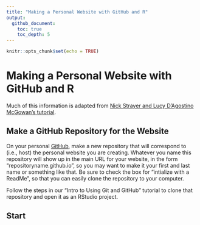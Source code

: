 ```yaml
---
title: "Making a Personal Website with GitHub and R"
output: 
  github_document:
    toc: true
    toc_depth: 5
---
```


```r
knitr::opts_chunk$set(echo = TRUE)
```
# Making a Personal Website with GitHub and R
Much of this information is adapted from  [Nick Strayer and Lucy D'Agostino McGowan's tutorial](https://livefreeordichotomize.com/2017/08/08/how-to-make-an-rmarkdown-website/). 

## Make a GitHub Repository for the Website 

On your personal [GitHub](github.com), make a new repository that will correspond to (i.e., host) the personal website you are creating. Whatever you name this repository will show up in the main URL for your website, in the form "repositoryname.github.io", so you may want to make it your first and last name or something like that. Be sure to check the box for "intialize with a ReadMe", so that you can easily clone the repository to your computer. 

Follow the steps in our "Intro to Using Git and GitHub" tutorial to clone that repository and open it as an RStudio project. 

## Start 
